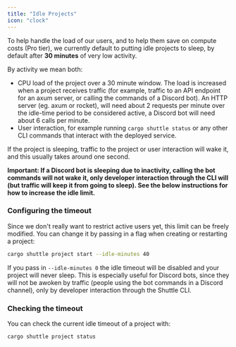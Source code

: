```yaml
---
title: "Idle Projects"
icon: "clock"
---
```


To help handle the load of our users, and to help them save on compute costs (Pro tier),
we currently default to putting idle projects to sleep, by default after **30 minutes** of very low activity.

By activity we mean both:

- CPU load of the project over a 30 minute window. The load is
  increased when a project receives traffic (for example, traffic to an
  API endpoint for an axum server, or calling the commands of a Discord bot).
  An HTTP server (eg. axum or rocket), will need about 2 requests per minute over the idle-time period to be considered
  active, a Discord bot will need about 6 calls per minute.
- User interaction, for example running `cargo shuttle status` or any other CLI commands that interact with the deployed service.

If the project is sleeping, traffic to the project or user
interaction will wake it, and this usually takes around one
second.

**Important: If a Discord bot is sleeping due to
inactivity, calling the bot commands will not wake it, only developer
interaction through the CLI will (but traffic will keep it from going to
sleep). See the below instructions for how to increase the idle limit.**

### Configuring the timeout

Since we don't really want to restrict active users yet, this limit
can be freely modified. You can change it by passing in a flag when
creating or restarting a project:

```bash
cargo shuttle project start --idle-minutes 40
```

If you pass in `--idle-minutes 0`
the idle timeout will be disabled and your project will never sleep.
This is especially useful for Discord bots, since they will not be
awoken by traffic (people using the bot commands in a Discord channel),
only by developer interaction through the Shuttle CLI.

### Checking the timeout

You can check the current idle timeout of a project with:

```bash
cargo shuttle project status
```
